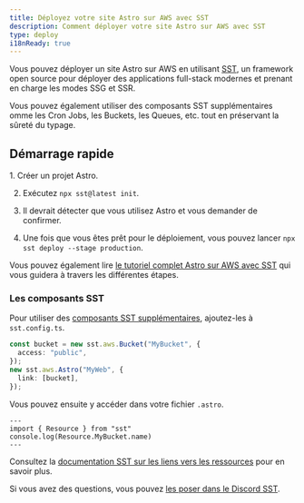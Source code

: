 ```yaml
---
title: Déployez votre site Astro sur AWS avec SST
description: Comment déployer votre site Astro sur AWS avec SST
type: deploy
i18nReady: true
---
```


Vous pouvez déployer un site Astro sur AWS en utilisant [SST](https://sst.dev), un framework open source pour déployer des applications full-stack modernes et prenant en charge les modes SSG et SSR.

Vous pouvez également utiliser des composants SST supplémentaires omme les Cron Jobs, les Buckets, les Queues, etc. tout en préservant la sûreté du typage.

## Démarrage rapide

<Steps>
1. Créer un projet Astro.

2. Exécutez `npx sst@latest init`.

3. Il devrait détecter que vous utilisez Astro et vous demander de confirmer.

4. Une fois que vous êtes prêt pour le déploiement, vous pouvez lancer `npx sst deploy --stage production`.
</Steps>

Vous pouvez également lire [le tutoriel complet Astro sur AWS avec SST](https://sst.dev/docs/start/aws/astro) qui vous guidera à travers les différentes étapes.

### Les composants SST

Pour utiliser des [composants SST supplémentaires](https://sst.dev/docs/), ajoutez-les à `sst.config.ts`.

```ts {1} {5} title="sst.config.ts"
const bucket = new sst.aws.Bucket("MyBucket", {
  access: "public",
});
new sst.aws.Astro("MyWeb", {
  link: [bucket],
});
```

Vous pouvez ensuite y accéder dans votre fichier `.astro`.

```astro
---
import { Resource } from "sst"
console.log(Resource.MyBucket.name)
---
```

Consultez la [documentation SST sur les liens vers les ressources](https://sst.dev/docs/linking) pour en savoir plus.

Si vous avez des questions, vous pouvez [les poser dans le Discord SST](https://discord.gg/sst).
